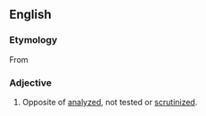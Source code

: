 ==English==

===Etymology===
From {{prefix|un|analyzed}}

===Adjective===
{{en-adj}}

#Opposite of [[analyzed]], not tested or [[scrutinized]].
